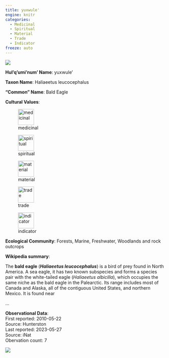 ```yaml
---
title: yuxwule'
engine: knitr
categories:
  - Medicinal
  - Spiritual
  - Material
  - Trade
  - Indicator
freeze: auto
---
```

![](https://inaturalist-open-data.s3.amazonaws.com/photos/28935620/medium.jpg){fig-alt="yuxwule' - Bald Eagle"}

**Hul'q'umi'num' Name**: yuxwule'



**Taxon Name**: Haliaeetus leucocephalus

**"Common" Name**: Bald Eagle

**Cultural Values**:  

::: {layout-nrow=1 style="width:60%"}
![medicinal](/files/medicinal.svg){width=50px}

![spiritual](/files/spiritual.svg){width=50px}

![material](/files/material.svg){width=50px}

![trade](/files/trade.svg){width=50px}

![indicator](/files/indicator.svg){width=50px}
:::

**Ecological Community**: Forests, Marine, Freshwater, Woodlands and rock outcrops

**Wikipedia summary**:  
<p class="mw-empty-elt">


</p>
<p>The <b>bald eagle</b> (<i><b>Haliaeetus leucocephalus</b></i>) is a bird of prey found in North America. A sea eagle, it has two known subspecies and forms a species pair with the white-tailed eagle (<i>Haliaeetus albicilla</i>), which occupies the same niche as the bald eagle in the Palearctic. Its range includes most of Canada and Alaska, all of the contiguous United States, and northern Mexico. It is found near</p>...

**Observational Data**:   
First reported: 2010-05-22  
Source: Hunterston  
Last reported: 2023-05-27  
Source: iNat  
Obervation count: 7

![](community_dist.png)
